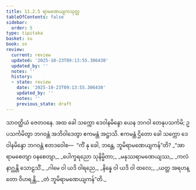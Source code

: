 ```yaml
---
title: 11.2.5 ရာမဏေယျကသုတ္တ
tableOfContents: false
sidebar:
  order: 5
type: tipitaka
basket: su
book: sn
review:
  current: review
  updated: '2025-10-23T09:13:55.306430'
  updated_by: ''
  notes: ''
  history:
  - state: review
    date: '2025-10-23T09:13:55.306430'
    updated_by: ''
    notes: ''
    previous_state: draft
---
```



<ReviewStatus review={frontmatter.review} showDetails={true} />

<HypothesisAnnotation frontmatter={frontmatter} />

<DynamicBreadcrumb />

<Division number="261" book="sn" e="ch" v="18" p="318">

<Paragraph number="1646" book="sn">
သာဝတ္ထိယံ ဇေတဝနေ. အထ ခေါ သက္ကော ဒေဝါနမိန္ဒော ယေန ဘဂဝါ တေနုပသင်္ကမိ; ဥပသင်္ကမိတွာ ဘဂဝန္တံ အဘိဝါဒေတွာ ဧကမန္တံ အဋ္ဌာသိ. ဧကမန္တံ ဌိတော ခေါ သက္ကော ဒေဝါနမိန္ဒော ဘဂဝန္တံ ဧတဒဝေါစ—  “ကိံ နု ခေါ, ဘန္တေ, ဘူမိရာမဏေယျကန်”တိ?
</Paragraph>

<Paragraph number="1647" type="verses" book="sn">
_“အာရာမစေတျာ ဝနစေတျာ,_  
_ပေါက္ခရညော သုနိမ္မိတာ;_  
_မနုဿရာမဏေယျဿ,_  
_ကလံ နာဂ္ဃန္တိ သောဠသိံ._  

</Paragraph>

<Paragraph number="1648" type="verses" book="sn">
_ဂါမေ ဝါ ယဒိ ဝါရညေ,_  
_နိန္နေ ဝါ ယဒိ ဝါ ထလေ;_  
_ယတ္ထ အရဟန္တော ဝိဟရန္တိ,_  
_တံ ဘူမိရာမဏေယျကန်”တိ._
</Paragraph>
</Division>